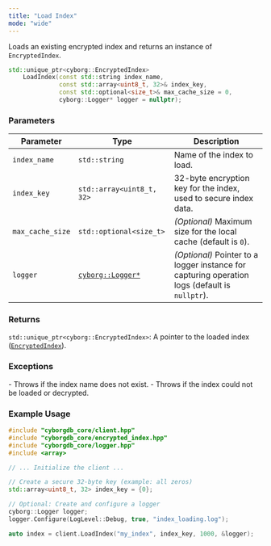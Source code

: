 ```yaml
---
title: "Load Index"
mode: "wide"
---
```


Loads an existing encrypted index and returns an instance of `EncryptedIndex`.

```cpp
std::unique_ptr<cyborg::EncryptedIndex> 
    LoadIndex(const std::string index_name,
              const std::array<uint8_t, 32>& index_key,
              const std::optional<size_t>& max_cache_size = 0,
              cyborg::Logger* logger = nullptr);
```

### Parameters

| Parameter | Type | Description |
|----------------|-------------------------------|-----------------------------------------------------|
| `index_name` | `std::string` | Name of the index to load. |
| `index_key` | `std::array<uint8_t, 32>` | 32-byte encryption key for the index, used to secure index data. |
| `max_cache_size` | `std::optional<size_t>` | _(Optional)_ Maximum size for the local cache (default is `0`). |
| `logger` | [`cyborg::Logger*`](./logger) | _(Optional)_ Pointer to a logger instance for capturing operation logs (default is `nullptr`). |

### Returns

`std::unique_ptr<cyborg::EncryptedIndex>`: A pointer to the loaded index ([`EncryptedIndex`](../encrypted-index)).

### Exceptions

<AccordionGroup>
    <Accordion title="std::invalid_argument">
        - Throws if the index name does not exist.
    </Accordion>
    <Accordion title="std::runtime_exception">
        - Throws if the index could not be loaded or decrypted.
    </Accordion>
</AccordionGroup>

### Example Usage

```cpp
#include "cyborgdb_core/client.hpp"
#include "cyborgdb_core/encrypted_index.hpp"
#include "cyborgdb_core/logger.hpp"
#include <array>

// ... Initialize the client ...

// Create a secure 32-byte key (example: all zeros)
std::array<uint8_t, 32> index_key = {0};

// Optional: Create and configure a logger
cyborg::Logger logger;
logger.Configure(LogLevel::Debug, true, "index_loading.log");

auto index = client.LoadIndex("my_index", index_key, 1000, &logger);